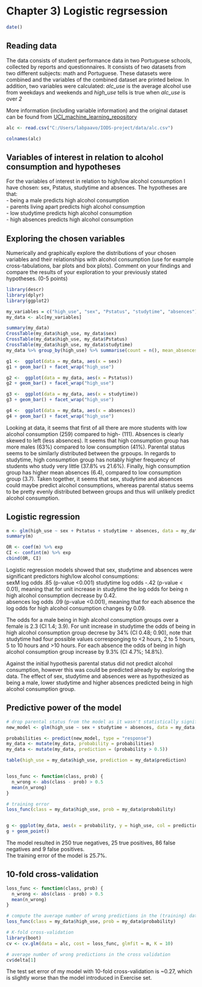 # Chapter 3) Logistic regrsession 

```r
date()
```

## Reading data 

The data consists of student performance data in two Portuguese schools, collected by reports and questionnaires. It consists of two datasets from two different subjects: math and Portuguese. These datasets were combined and the variables of the combined dataset are printed below. In addition, two variables were calculated: *alc_use* is the average alcohol use from weekdays and weekends and *high_use* tells is true when *alc_use* is over *2*  

More information (including variable information) and the original dataset can be found from [UCI_machine_learning_repository](https://archive.ics.uci.edu/ml/datasets/Student+Performance)

```r
alc <- read.csv("C:/Users/labpaavo/IODS-project/data/alc.csv")

colnames(alc)
```

## Variables of interest in relation to alcohol consumption and hypotheses
For the variables of interest in relation to high/low alcohol consumption I have chosen: sex, Pstatus, studytime and absences. The hypotheses are that:  
- being a male predicts high alcohol consumption  
- parents living apart predicts high alcohol consumption  
- low studytime predicts high alcohol consumption  
- high absences predicts high alcohol consumption  

## Exploring the chosen variables 
Numerically and graphically explore the distributions of your chosen variables and their relationships with alcohol consumption (use for example cross-tabulations, bar plots and box plots). Comment on your findings and compare the results of your exploration to your previously stated hypotheses. (0-5 points)


```r

library(descr)
library(dplyr)
library(ggplot2)

my_variables = c("high_use", "sex", "Pstatus", "studytime", "absences")
my_data <- alc[my_variables]

summary(my_data)
CrossTable(my_data$high_use, my_data$sex)
CrossTable(my_data$high_use, my_data$Pstatus)
CrossTable(my_data$high_use, my_data$studytime)
my_data %>% group_by(high_use) %>% summarise(count = n(), mean_absences = mean(absences))

g1 <-  ggplot(data = my_data, aes(x = sex))
g1 + geom_bar() + facet_wrap("high_use") 

g2 <-  ggplot(data = my_data, aes(x = Pstatus))
g2 + geom_bar() + facet_wrap("high_use") 

g3 <-  ggplot(data = my_data, aes(x = studytime))
g3 + geom_bar() + facet_wrap("high_use") 

g4 <-  ggplot(data = my_data, aes(x = absences))
g4 + geom_bar() + facet_wrap("high_use") 


```

Looking at data, it seems that first of all there are more students with low alcohol consumption (259) compared to high- (111). Absences is clearly skewed to left (less absences). It seems that high consumption group has more males (63%) compared to low consumption (41%). Parental status seems to be similarly distributed between the grpoups. In regards to studytime, high consumption group has notably higher frequency of students who study very little (37.8% vs 21.6%). Finally, high consumption group has higher mean absences (6.4), compared to low consumption group (3.7). Taken together, it seems that sex, studytime and absences could maybe predict alcohol consumptions, whereas parental status seems to be pretty evenly distributed between groups and thus will unlikely predict alcohol consumption.   


## Logistic regression

```r
m <- glm(high_use ~ sex + Pstatus + studytime + absences, data = my_data, family = "binomial")
summary(m)

OR <- coef(m) %>% exp
CI <- confint(m) %>% exp
cbind(OR, CI)
```

Logistic regression models showed that sex, studytime and absences were significant predictors high/low alcohol consumptions:  
sexM log odds .85 (p-value <0.001) 
studytime log odds -.42 (p-value < 0.01), meaning that for unit increase in studytime the log odds for being n high alcohol consumption decrease by 0.42.  
absences log odds .09 (p-value <0.001), meaning that for each absence the log odds for high alcohol consumption changes by 0.09.   

The odds for a male being in high alcohol consumption groups over a female is 2.3 (CI 1.4; 3.9).
For unit increase in studytime the odds of being in high alcohol consumption group decrese by 34% (CI 0.48; 0.90), note that studytime had four possible values  corresponging to <2 hours, 2 to 5 hours, 5 to 10 hours and  >10 hours.
For each absence the odds of being in high alcohol consumption group increase by 9.3% (CI 4.7%; 14.8%).  

Against the initial hypothesis parental status did not predict alcohol consumption, however this was could be predicted already by exploring the data. The effect of sex, studytime and absences were as hypothesized as being a male, lower studytime and higher absences predicted being in high alcohol consumption group. 


## Predictive power of the model

```r
# drop parental status from the model as it wasn't statistically significant predictor
new_model <- glm(high_use ~ sex + studytime + absences, data = my_data, family = "binomial")

probabilities <- predict(new_model, type = "response")
my_data <- mutate(my_data, probability = probabilities)
my_data <- mutate(my_data, prediction = (probability > 0.5))

table(high_use = my_data$high_use, prediction = my_data$prediction)


loss_func <- function(class, prob) {
  n_wrong <- abs(class - prob) > 0.5
  mean(n_wrong)
}

# training error 
loss_func(class = my_data$high_use, prob = my_data$probability)


g <- ggplot(my_data, aes(x = probability, y = high_use, col = prediction))
g + geom_point()

```

The model resulted in 250 true negatives, 25 true positives, 86 false negatives and 9 false positives.  
The training error of the model is 25.7%. 


## 10-fold cross-validation 

```r
loss_func <- function(class, prob) {
  n_wrong <- abs(class - prob) > 0.5
  mean(n_wrong)
}

# compute the average number of wrong predictions in the (training) data
loss_func(class = my_data$high_use, prob = my_data$probability)

# K-fold cross-validation
library(boot)
cv <- cv.glm(data = alc, cost = loss_func, glmfit = m, K = 10)

# average number of wrong predictions in the cross validation
cv$delta[1]
```

The test set error of my model with 10-fold cross-validation is ~0.27, which is slightly worse than the model introduced in Exercise set.  


